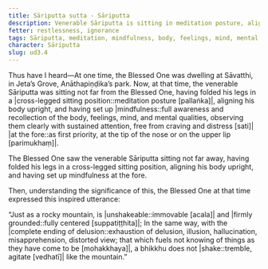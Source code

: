 ```yaml
---
title: Sāriputta sutta - Sāriputta
description: Venerable Sāriputta is sitting in meditation posture, aligning his body upright, having set up mindfulness at the fore. The Blessed One sees this and expresses an inspired utterance.
fetter: restlessness, ignorance
tags: Sāriputta, meditation, mindfulness, body, feelings, mind, mental qualities, mountain, delusion, ud, ud3
character: Sāriputta
slug: ud3.4
---
```


Thus have I heard—At one time, the Blessed One was dwelling at Sāvatthi, in Jeta’s Grove, Anāthapiṇḍika’s park. Now, at that time, the venerable Sāriputta was sitting not far from the Blessed One, having folded his legs in a |cross-legged sitting position::meditation posture [pallaṅka]|, aligning his body upright, and having set up |mindfulness::full awareness and recollection of the body, feelings, mind, and mental qualities, observing them clearly with sustained attention, free from craving and distress [sati]| |at the fore::as first priority, at the tip of the nose or on the upper lip [parimukhaṃ]|.

The Blessed One saw the venerable Sāriputta sitting not far away, having folded his legs in a cross-legged sitting position, aligning his body upright, and having set up mindfulness at the fore.

Then, understanding the significance of this, the Blessed One at that time expressed this inspired utterance:

“Just as a rocky mountain,
is |unshakeable::immovable [acala]| and |firmly grounded::fully centered [suppatiṭṭhita]|;
In the same way, with the |complete ending of delusion::exhaustion of delusion, illusion, hallucination, misapprehension, distorted view; that which fuels not knowing of things as they have come to be [mohakkhaya]|,
a bhikkhu does not |shake::tremble, agitate [vedhatī]| like the mountain.”